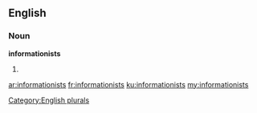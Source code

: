==English==

===Noun===
'''informationists'''

# {{plural of|[[informationist]]}}

[[Category:English plurals]]

[[ar:informationists]]
[[fr:informationists]]
[[ku:informationists]]
[[my:informationists]]
